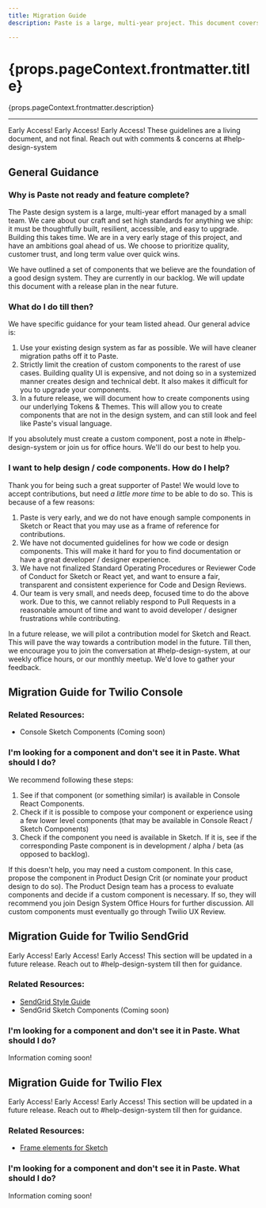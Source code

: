 ```yaml
---
title: Migration Guide
description: Paste is a large, multi-year project. This document covers how and when you can migrate to using Paste tokens, components, and design libraries.

---
```



<content>

<h1>{props.pageContext.frontmatter.title}</h1>

<p>{props.pageContext.frontmatter.description}</p>

</content>

---

<content>
<Callout variant="warning">
  <CalloutTitle as="h4">Early Access! Early Access! Early Access!</CalloutTitle>  
  <CalloutText>These guidelines are a living document, and not final. Reach out with comments &amp; concerns at #help-design-system</CalloutText>
</Callout>

## General Guidance

### Why is Paste not ready and feature complete?

The Paste design system is a large, multi-year effort managed by a small team. We care about our craft and set high standards for anything we ship: it must be thoughtfully built, resilient, accessible, and easy to upgrade. Building this takes time. We are in a very early stage of this project, and have an ambitions goal ahead of us. We choose to prioritize quality, customer trust, and long term value over quick wins.

We have outlined a set of components that we believe are the foundation of a good design system. They are currently in our backlog. We will update this document with a release plan in the near future.

### What do I do till then?

We have specific guidance for your team listed ahead. Our general advice is: 

1. Use your existing design system as far as possible. We will have cleaner migration paths off it to Paste.
2. Strictly limit the creation of custom components to the rarest of use cases. Building quality UI is expensive, and not doing so in a systemized manner creates design and technical   debt. It also makes it difficult for you to upgrade your components.
3. In a future release, we will document how to create components using our underlying Tokens & Themes. This will allow you to create components that are not in the design system, and can still look and feel like Paste's visual language.

If you absolutely must create a custom component, post a note in #help-design-system or join us for office hours. We'll do our best to help you.

### I want to help design / code components. How do I help?

Thank you for being such a great supporter of Paste! We would love to accept contributions,  but need *a little more time* to be able to do so. This is because of a few reasons:

1. Paste is very early, and we do not have enough sample components in Sketch or React that you may use as a frame of reference for contributions.
2. We have not documented guidelines for how we code or design components. This will make it hard for you to find documentation or have a great developer / designer experience.
3. We have not finalized Standard Operating Procedures or Reviewer Code of Conduct for Sketch or React yet, and want to ensure a fair, transparent and consistent experience for Code and Design Reviews.
4. Our team is very small, and needs deep, focused time to do the above work. Due to this, we cannot reliably respond to Pull Requests in a reasonable amount of time and want to avoid developer / designer frustrations while contributing.

In a future release, we will pilot a contribution model for Sketch and React. This will pave the way towards a contribution model in the future. Till then, we encourage you to join the conversation at #help-design-system, at our weekly office hours, or our monthly meetup. We'd love to gather your feedback.

## Migration Guide for Twilio Console

### Related Resources:

- Console Sketch Components (Coming soon)

### I'm looking for a component and don't see it in Paste. What should I do?

We recommend following these steps:

1. See if that component (or something similar) is available in Console React Components.
2. Check if it is possible to compose your component or experience using a few lower level components (that may be available in Console React / Sketch Components)
3. Check if the component you need is available in Sketch. If it is, see if the corresponding Paste component is in development / alpha / beta (as opposed to backlog).

If this doesn't help, you may need a custom component. In this case, propose the component in Product Design Crit (or nominate your product design to do so). The Product Design team has a process to evaluate components and decide if a custom component is necessary. If so, they will recommend you join Design System Office Hours for further discussion. All custom components must eventually go through Twilio UX Review.

## Migration Guide for Twilio SendGrid

<Callout variant="warning">
  <CalloutTitle as="h4">Early Access! Early Access! Early Access!</CalloutTitle>  
  <CalloutText>This section will be updated in a future release. Reach out to #help-design-system till then for guidance.</CalloutText>
</Callout>

### Related Resources:

- <a href="http://styleguide.sendgrid.com/">SendGrid Style Guide</a>
- SendGrid Sketch Components (Coming soon)

### I'm looking for a component and don't see it in Paste. What should I do?

Information coming soon!

## Migration Guide for Twilio Flex

<Callout variant="warning">
  <CalloutTitle as="h4">Early Access! Early Access! Early Access!</CalloutTitle>  
  <CalloutText>This section will be updated in a future release. Reach out to #help-design-system till then for guidance.</CalloutText>
</Callout>

### Related Resources:

- <a href="https://zpl.io/2yOZ0Dy">Frame elements for Sketch</a>

### I'm looking for a component and don't see it in Paste. What should I do?

Information coming soon!

</content>
